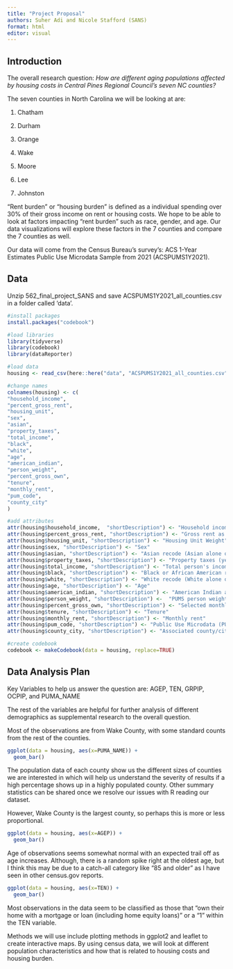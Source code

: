 ```yaml
---
title: "Project Proposal"
authors: Suher Adi and Nicole Stafford (SANS)
format: html
editor: visual
---
```


## Introduction

The overall research question: *How are different aging populations affected by housing costs in Central Pines Regional Council’s seven NC counties?*

The seven counties in North Carolina we will be looking at are:

1.  Chatham

2.  Durham

3.  Orange

4.  Wake

5.  Moore

6.  Lee

7.  Johnston

“Rent burden” or “housing burden” is defined as a individual spending over 30% of their gross income on rent or housing costs. We hope to be able to look at factors impacting “rent burden” such as race, gender, and age. Our data visualizations will explore these factors in the 7 counties and compare the 7 counties as well.

Our data will come from the Census Bureau’s survey’s: ACS 1-Year Estimates Public Use Microdata Sample from 2021 (ACSPUMS1Y2021).

## Data

Unzip 562_final_project_SANS and save ACSPUMS1Y2021_all_counties.csv in a folder called 'data'.

```r
#install packages
install.packages("codebook")

#load libraries
library(tidyverse)
library(codebook)
library(dataReporter)

#load data
housing <- read_csv(here::here("data", "ACSPUMS1Y2021_all_counties.csv"))

#change names
colnames(housing) <- c(
"household_income", 
"percent_gross_rent",
"housing_unit",
"sex",
"asian",
"property_taxes",
"total_income",
"black",
"white",
"age",
"american_indian",
"person_weight",
"percent_gross_own",
"tenure",
"monthly_rent",
"pum_code",
"county_city"
)

#add attributes
attr(housing$household_income,  "shortDescription") <- "Household income (past 12 months, use ADJINC to adjust HINCP to constant dollars)"
attr(housing$percent_gross_rent, "shortDescription") <- "Gross rent as a percentage of household income past 12 months"
attr(housing$housing_unit, "shortDescription") <- "Housing Unit Weight"
attr(housing$sex, "shortDescription") <- "Sex"
attr(housing$asian, "shortDescription") <- "Asian recode (Asian alone or in combination with one or more other races)"
attr(housing$property_taxes, "shortDescription") <- "Property taxes (yearly real estate taxes)"
attr(housing$total_income, "shortDescription") <- "Total person's income (signed, use ADJINC to adjust to constant dollars)"
attr(housing$black, "shortDescription") <- "Black or African American recode (Black alone or in combination with one or more other races)"
attr(housing$white, "shortDescription") <- "White recode (White alone or in combination with one or more other races)"
attr(housing$age, "shortDescription") <- "Age"
attr(housing$american_indian, "shortDescription") <- "American Indian and Alaska Native recode (American Indian and Alaska Native alone or in combination with one or more other races)"
attr(housing$person_weight, "shortDescription") <-  "PUMS person weight"
attr(housing$percent_gross_own, "shortDescription") <- "Selected monthly owner costs as a percentage of household income during the past 12 months"
attr(housing$tenure, "shortDescription") <- "Tenure"
attr(housing$monthly_rent, "shortDescription") <- "Monthly rent"
attr(housing$pum_code, "shortDescription") <- "Public Use Microdata (PUM) code"
attr(housing$county_city, "shortDescription") <- "Associated county/city name"

#create codebook
codebook <- makeCodebook(data = housing, replace=TRUE)

```

## Data Analysis Plan

Key Variables to help us answer the question are: AGEP, TEN, GRPIP, OCPIP, and PUMA_NAME

The rest of the variables are helpful for further analysis of different demographics as supplemental research to the overall question.

Most of the observations are from Wake County, with some standard counts from the rest of the counties.

```r
ggplot(data = housing, aes(x=PUMA_NAME)) + 
  geom_bar()
```

The population data of each county show us the different sizes of counties we are interested in which will help us understand the severity of results if a high percentage shows up in a highly populated county. Other summary statistics can be shared once we resolve our issues with R reading our dataset.

However, Wake County is the largest county, so perhaps this is more or less proportional.

```r
ggplot(data = housing, aes(x=AGEP)) + 
  geom_bar()
```

Age of observations seems somewhat normal with an expected trail off as age increases. Although, there is a random spike right at the oldest age, but I think this may be due to a catch-all category like “85 and older” as I have seen in other census.gov reports.

```r
ggplot(data = housing, aes(x=TEN)) + 
  geom_bar()
```

Most observations in the data seem to be classified as those that “own their home with a mortgage or loan (including home equity loans)” or a “1” within the TEN variable.

Methods we will use include plotting methods in ggplot2 and leaflet to create interactive maps. By using census data, we will look at different population characteristics and how that is related to housing costs and housing burden.
